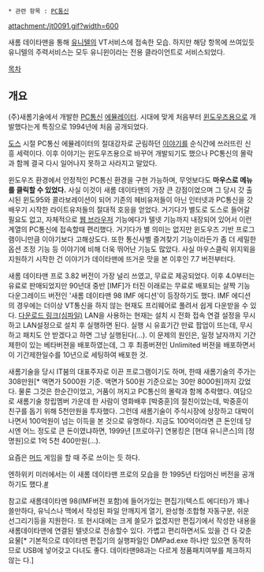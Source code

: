  * 관련 항목 : [[PC통신]]

attachment:/jt0091.gif?width=600

새롬 데이타맨을 통해 [[유니텔]]의 VT서비스에 접속한 모습. 하지만 해당 항목에 쓰여있듯 유니텔의 주력서비스는 모두 유니윈이라는 전용 클라이언트로 서비스되었다.

[[목차]]

== 개요 ==

(주)새롬기술에서 개발한 [[PC통신]] [[에뮬레이터]]. 
시대에 맞게 처음부터 [[윈도우즈]]용으로 개발했다는게 특징으로 1994년에 처음 공개되었다. 

[[도스]] 시절 PC통신 에뮬레이터의 절대강자로 군림하던 [[이야기]]를 순식간에 쓰러뜨린 신흥 세력이다. 이후 이야기는 윈도우즈용으로 바꾸어 개발되기도 했으나 PC통신의 몰락과 함께 결국 다시 일어나지 못하고 사라지고 말았다.

윈도우즈 환경에서 안정적인 PC통신 환경을 구현 가능하며, 무엇보다도 '''마우스로 메뉴를 클릭할 수 있었다.''' 사실 이것이 새롬 데이타맨의 가장 큰 강점이었으며 그 당시 갓 출시된 윈도95와 콜라보레이션이 되어 기존의 헤비유저들이 아닌 인터넷과 PC통신을 갓 배우기 시작한 라이트유저들의 절대적 호응을 얻었다. 거기다가 별도로 도스로 들어갈 필요도 없고, 자체적으로 [[웹 브라우저]] 기능에다가 텔넷 기능까지 내장되어 있어서 이런 계열의 PC통신에 접속할때 편리했다. 거기다가 별 의미는 없지만 윈도우즈 기반 프로그램이니만큼 이야기보다 고해상도다. 또한 통신사별 즐겨찾기 기능이라든가 좀 더 세밀한 옵션 조정 기능 등 이야기에 비해 더욱 뛰어난 기능도 많았다. 사실 마우스클릭 위지윅을 지원하기 시작한 건 이야기가 데이타맨에 뜨거운 맛을 본 이후인 7.7 버전부터다.

새롬 데이타맨 프로 3.82 버전이 가장 널리 쓰였고, 무료로 제공되었다. 이후 4.0부터는 유료로 판매되었지만 90년대 중반 [IMF]가 터진 이래로는 무료로 배포되는 살짝 기능 다운그레이드 버전인 '새롬 데이타맨 98 IMF 에디션'이 등장하기도 했다. IMF 에디션의 경우에는 더이상 VT통신을 하지 않는 현재도 프리웨어로 풀려서 쉽게 다운받을 수 있다. [http://simfile.uplusbox.co.kr/pc/view.html?cat=61&fnum=9636&retUrl=%2Fpc%2Flist.html%3Fcat%3D61 다운로드 링크(심파일)]
LAN을 사용하는 현재는 설치 시 전화 접속 연결 설정을 무시하고 LAN설정으로 설치 후 실행하면 된다. 실행 시 유효기간 만료 팝업이 뜨는데, 무시하고 패치도 안 받겠다고 하면 그냥 실행된다(...). 이 문제의 원인은, 일정 날자까지 기간제한이 있는 베타버젼을 배포하였는데, 그 후 최종버젼인 Unlimited 버젼을 배포하면서 이 기간제한일수를 10년으로 세팅하여 배포한 것.

새롬기술을 당시 IT붐의 대표주자로 이끈 프로그램이기도 하며, 한때 새롬기술의 주가는 308만원[* 액면가 5000원 기준. 액면가 500원 기준으로는 30만 8000원]까지 갔었다. 물론 그것은 한순간이었고, 거품이 꺼지고 PC통신의 몰락과 함께 추락했다. 
여담으로 새롬기술 창립멤버 가운데 한 사람이 영화배후 [박중훈]의 절친이었는데, 박중훈이 친구를 돕기 위해 5천만원을 투자했다. 그런데 새롬기술이 주식시장에 상장하고 대박이 나면서 100억원이 넘는 이득을 본 것으로 유명하다. 지금도 100억이라면 큰 돈인데 당시엔 어느 정도로 큰 돈이였냐하면, 1999년 [프로야구] 연봉킹은 [현대 유니콘스]의 [정명원]으로 1억 5천 400만원(...).

요즘은 [[머드]] 게임을 할 때 주로 쓰이는 듯 하다.

엔하위키 미러에서는 이 새롬 데이타맨 프로의 모습을 한 1995년 타임머신 버전을 공개하기도 했다.[https://1995.enha.kr #]

참고로 새롬데이타멘 98(IMF버전 포함)에 들어가있는 편집기(텍스트 에디터)가 꽤나 쓸만하다, 유닉스나 맥에서 작성된 파일 안깨지게 열기, 완성형·조합형 자동구분, 쉬운 선그리기등을 지원한다. 또 현시대에는 크게 쓸모가 없겠지만 편집기에서 작성한 내용을 새롬데이타맨에 연결된 텔넷으로 전송할수 있다. 가볍고 편리하면서도 있을 건 다 갖춘 요물[* 기본적으로 데이타맨 편집기의 실행파일인 DMPad.exe 하나만 있으면 동작하므로 USB에 넣어갖고 다녀도 좋다. 데이타맨98과는 다르게 정품패치여부를 체크하지 않는 다.]
